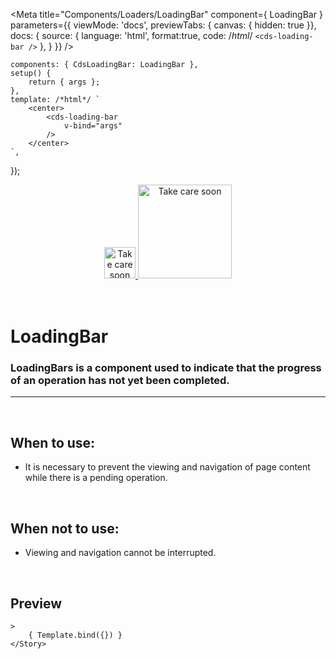 
<Meta
	title="Components/Loaders/LoadingBar"
	component={ LoadingBar }
	parameters={{
		viewMode: 'docs',
		previewTabs: { canvas: { hidden: true }},
		docs: {
			source: {
				language: 'html',
				format:true,
				code: /*html*/ 
`<cds-loading-bar />`
			},
		}
	}}
/>

	components: { CdsLoadingBar: LoadingBar },
	setup() {
		return { args };
	},
	template: /*html*/ `
		<center>
			<cds-loading-bar
				v-bind="args"
			/>
		</center>
	`,
});

<div align="center" style={{display: 'flex'}}>
    <a href="https://rahulaher.netlify.app">
        <img src="https://rahulaher.netlify.app/img/logo/glyph-black-colored.svg" alt="Take care soon" width="50" />
        <img src="https://rahulaher.netlify.app/img/logo/word-black-colored.svg" alt="Take care soon" width="150" />
    </a>
</div>

<br />
<br />

# LoadingBar

### LoadingBars is a component used to indicate that the progress of an operation has not yet been completed.
---
<br />

## When to use:
- It is necessary to prevent the viewing and navigation of page content while there is a pending operation.

<br />

## When not to use:
- Viewing and navigation cannot be interrupted.

<br />

## Preview

<Canvas>
	<Story
		name="LoadingBar"
		
	>
		{ Template.bind({}) }
	</Story>
</Canvas>

<ArgsTable story="LoadingBar" />